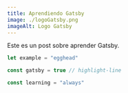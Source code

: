 ```yaml
---
title: Aprendiendo Gatsby
image: ./logoGatsby.png
imageAlt: Logo Gatsby
---
```


Este es un post sobre aprender Gatsby.

```js
let example = "egghead"

const gatsby = true // highlight-line

const learning = "always"
```